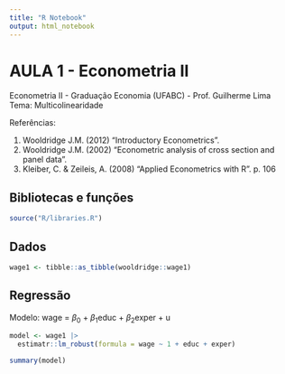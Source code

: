 ```yaml
---
title: "R Notebook"
output: html_notebook
---
```


<!-- configurações de tema de tabelas -->

```{=html}
<style type="text/css"> th {     padding:0 30px 0 30px; } </style>
```
# AULA 1 - Econometria II

Econometria II - Graduação Economia (UFABC) - Prof. Guilherme Lima\
Tema: Multicolinearidade

Referências:

1.  Wooldridge J.M. (2012) "Introductory Econometrics".
2.  Wooldridge J.M. (2002) "Econometric analysis of cross section and panel data".
3.  Kleiber, C. & Zeileis, A. (2008) "Applied Econometrics with R". p. 106

## Bibliotecas e funções

```r
source("R/libraries.R")
```

## Dados

```r
wage1 <- tibble::as_tibble(wooldridge::wage1)
```

## Regressão

Modelo: wage = $\beta_0$ + $\beta_1$educ + $\beta_2$exper + u

```r
model <- wage1 |> 
  estimatr::lm_robust(formula = wage ~ 1 + educ + exper)

summary(model)
```
